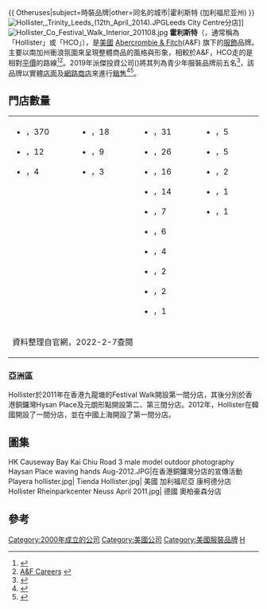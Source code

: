 {{Expand language|1=en|time=2021-01-14T06:39:08+00:00}}
{{noteTA
|G1=地名
}}
{{ Otheruses|subject=時裝品牌|other=同名的城市|霍利斯特 (加利福尼亚州) }}
{{Infobox Company
| foundation = 2000年7月27日
| founder = 
| locations = {{decrease}}539(2022年)
| area_served = {{flag|世界}}
| key_people = {{link-en|麥克·傑佛瑞|Mike Jeffries (CEO)}}
| industry = 
| products = 休閒衣物
| revenue = 
| num_employees = 
| parent = {{flagicon|USA}} {{lang|en|[[Abercrombie_&_Fitch|Abercrombie & Fitch]]}}
| homepage = [http://www.hollisterco.com {{lang|en|HollisterCo.com}}]
| company_name = <!--This is about the brand, so its name is used only-->{{lang|en|Hollister Co.}}
| company_logo = File:Hollister Co. Logo.jpg
| company_type = 附屬公司
| location_city = {{USA}}[[俄亥俄州|俄亥俄州]]{{link-en|New Albany, Ohio|New Albany, Ohio|紐阿爾巴尼}}
}}
[[File:Hollister,_Trinity_Leeds_(12th_April_2014).JPG|right]]Leeds City Centre分店]]
[[File:Hollister_Co_Festival_Walk_Interior_201108.jpg|right]]
'''霍利斯特'''（{{lang-en|'''Hollister Co.'''}}，通常稱為「Hollister」或「HCO」），是[[美國|美國]] [[Abercrombie_&_Fitch|Abercrombie & Fitch]](A&F) 旗下的[[服飾|服飾]]品牌。主要以南加州衝浪氛圍來呈現整體商品的風格與形象，相較於A&F，HCO走的是相對[[平價|平價]]的路線<ref name="piperjune">{{cite web |url=http://library.corporate-ir.net/library/61/617/61701/items/249197/Piper_June_2007.pdf |title=Four Iconic Businesses: One "BRAND" |format=PDF |accessdate=2008-02-09 |archive-url=https://web.archive.org/web/20120105115444/http://library.corporate-ir.net/library/61/617/61701/items/249197/Piper_June_2007.pdf |archive-date=2012-01-05 |dead-url=yes }}</ref><ref name="ANFCareers">[http://www.abercrombie.com/anf/hr/jobs/careers.html A&F Careers] {{webarchive|url=https://web.archive.org/web/20080708185600/http://www.abercrombie.com/anf/hr/jobs/careers.html |date=2008-07-08 }}</ref>。2019年派傑投資公司({{link-en|Piper Sandler Companies|Piper Jaffray}})將其列為青少年服裝品牌前五名<ref name=piperjaffreay>{{cite press release | title = Taking Stock With Teens - Fall 2019 Infographic | publisher = {{link-en|Piper Jaffray|Piper Jaffray}} | date = 2020-02-18 | url = https://www.pipersandler.com/2col.aspx?id=5752}}</ref>，該品牌以實體[[店面|店面]]及[[網路商店|網路商店]]來進行[[銷售|銷售]]<ref>{{cite web|url=http://www.hollisterco.com/hol/homepage.html|title=Hollister Co. Official Website|publisher=Abercrombie & Fitch, Inc.|accessdate=2013-07-26|archive-date=2019-07-17|archive-url=https://web.archive.org/web/20190717052542/https://www.hollisterco.com/hol/homepage.html|dead-url=yes}}</ref><ref>{{cite web|url=http://library.corporate-ir.net/library/61/617/61701/items//anf_.pdf|format=PDF|title=Four Iconic Brands, One Aspiration}}{{dead link|date=March 2011}}</ref>。

==門店數量==
{| class="wikitable"

|-
| style="width:200px; vertical-align:top; text-align:left;"|
* {{flag|美國}}，370
* {{flag|加拿大}}，12 
* {{flag|墨西哥}}，4

| style="width:200px; vertical-align:top; text-align:left;"|
* {{flag|PRC|name=中國}}，18
* {{flag|日本}}，9
* {{flag|HKG|name=香港}}，3 

| style="width:200px; vertical-align:top; text-align:left;"|
* {{flag|英國}}，31
* {{flag|德國}}，26
* {{flag|法國}}，16
* {{flag|西班牙}}，14
* {{flag|義大利}}，7
* {{flag|奧地利}}，6
* {{flag|荷蘭}}，4
* {{flag|比利時}}，2
* {{flag|愛爾蘭}}，2
* {{flag|波蘭}}，1

| style="width:200px; vertical-align:top; text-align:left;"|
* {{flag|沙特阿拉伯}}，5
* {{flag|阿拉伯聯合酋長國}}，5
* {{flag|卡達}}，2
* {{flag|科威特}}，1
* {{flag|阿曼}}，1
|-
| colspan="4"|
資料整理自官網，2022-2-7查閱
|}

=== 亞洲區 ===
Hollister於2011年在香港九龍塘的Festival Walk開設第一間分店，其後分別於香港銅鑼灣Hysan Place及元朗形點開設第二、第三間分店。2012年，Hollister在韓國開設了一間分店，並在中國上海開設了第一間分店。

==圖集==
<gallery>
HK Causeway Bay Kai Chiu Road 3 male model outdoor photography Haysan Place waving hands Aug-2012.JPG|{{lang|en|Hollister}}在香港銅鑼灣分店的宣傳活動
Playera hollister.jpg|{{lang|en|Hollister T-Shirt}}
Tienda Hollister.jpg|{{lang|en|Hollister}} 美國 加利福尼亞 康柯德分店
Hollister Rheinparkcenter Neuss April 2011.jpg|{{lang|en|Hollister}} 德國 奧柏豪森分店
</gallery>

==參考==
{{reflist}}


[[Category:2000年成立的公司|Category:2000年成立的公司]]
[[Category:美國公司|Category:美國公司]]
[[Category:美國服裝品牌|Category:美國服裝品牌]]
[[Category:服裝品牌|H]]